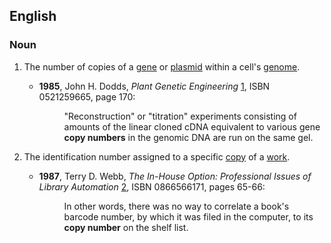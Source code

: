 ==English==

===Noun===
{{en-noun|head=[[copy]] [[number]]}}

# {{lb|en|genetics}} The number of copies of a [[gene]] or [[plasmid]] within a cell's [[genome]].
#* '''1985''', John H. Dodds, ''Plant Genetic Engineering'' [http://books.google.com/books?id=NRWlqtImS08C], ISBN 0521259665, page 170:
#*: "Reconstruction" or "titration" experiments consisting of amounts of the linear cloned cDNA equivalent to various gene '''copy numbers''' in the genomic DNA are run on the same gel.
# {{lb|en|library science}} The identification number assigned to a specific [[copy]] of a [[work]].
#* '''1987''', Terry D. Webb, ''The In-House Option: Professional Issues of Library Automation'' [http://books.google.com/books?id=I_ioktWyDK4C], ISBN 0866566171, pages 65-66:
#*: In other words, there was no way to correlate a book's barcode number, by which it was filed in the computer, to its '''copy number''' on the shelf list.